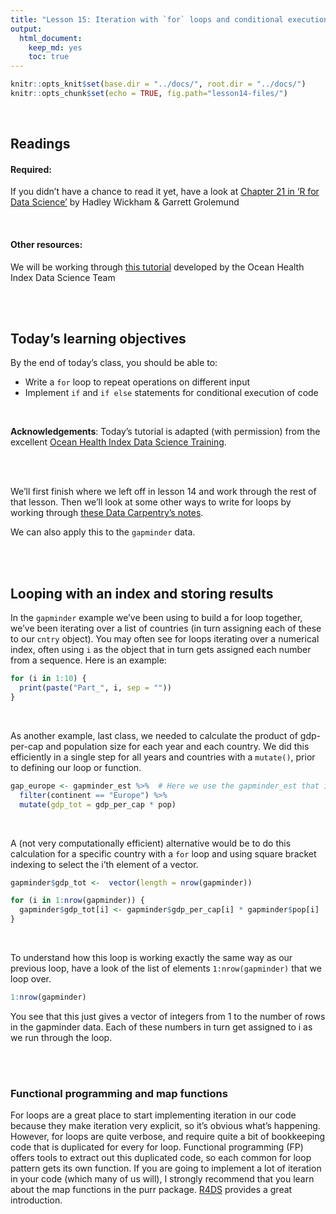 ```yaml
---
title: "Lesson 15: Iteration with `for` loops and conditional execution with `if` statements - Part 2"
output: 
  html_document:
    keep_md: yes 
    toc: true
---
```

  
```r
knitr::opts_knit$set(base.dir = "../docs/", root.dir = "../docs/")
knitr::opts_chunk$set(echo = TRUE, fig.path="lesson14-files/")
```

<br>

## Readings

#### Required:

If you didn't have a chance to read it yet, have a look at [Chapter 21 in 'R for Data Science'](https://r4ds.had.co.nz/iteration.html) by Hadley Wickham & Garrett Grolemund


<br>

#### Other resources:
We will be working through [this tutorial](http://ohi-science.org/data-science-training/programming.html) developed by the Ocean Health Index Data Science Team

<br>
<br>


## Today's learning objectives

By the end of today's class, you should be able to:

* Write a `for` loop to repeat operations on different input
* Implement `if` and `if else` statements for conditional execution of code

<br>

**Acknowledgements**: Today's tutorial is adapted (with permission) from the excellent [Ocean Health Index Data Science Training](http://ohi-science.org/data-science-training/programming.html).

<br>
<br>

We'll first finish where we left off in lesson 14 and work through the rest of that lesson. Then we'll look at some other ways to write for loops by working through [these Data Carpentry's notes](https://datacarpentry.org/semester-biology/materials/for-loops-R/).

We can also apply this to the `gapminder` data. 

<br>
<br>

## Looping with an index and storing results
In the `gapminder` example we've been using to build a for loop together, we've been iterating over a list of countries (in turn assigning each of these to our `cntry` object). You may often see for loops iterating over a numerical index, often using `i` as the object that in turn gets assigned each number from a sequence. Here is an example:

```r

for (i in 1:10) {
  print(paste("Part_", i, sep = ""))
}

```
<br>

As another example, last class, we needed to calculate the product of gdp-per-cap and population size for each year and each country. We did this efficiently in a single step for all years and countries with a `mutate()`, prior to defining our loop or function. 

```r

gap_europe <- gapminder_est %>%  # Here we use the gapminder_est that includes information on whether data were estimated
  filter(continent == "Europe") %>%
  mutate(gdp_tot = gdp_per_cap * pop)

```

<br>

A (not very computationally efficient) alternative would be to do this calculation for a specific country with a `for` loop and using square bracket indexing to select the i'th element of a vector.

```r

gapminder$gdp_tot <-  vector(length = nrow(gapminder))

for (i in 1:nrow(gapminder)) {
  gapminder$gdp_tot[i] <- gapminder$gdp_per_cap[i] * gapminder$pop[i]
} 

```

<br>

To understand how this loop is working exactly the same way as our previous loop, have a look of the list of elements `1:nrow(gapminder)` that we loop over.

```r

1:nrow(gapminder)

```

You see that this just gives a vector of integers from 1 to the number of rows in the gapminder data. Each of these numbers in turn get assigned to i as we run through the loop.

<br>
<br>


### Functional programming and map functions
For loops are a great place to start implementing iteration in our code because they make iteration very explicit, so it’s obvious what’s happening. However, for loops are quite verbose, and require quite a bit of bookkeeping code that is duplicated for every for loop. Functional programming (FP) offers tools to extract out this duplicated code, so each common for loop pattern gets its own function. If you are going to implement a lot of iteration in your code (which many of us will), I strongly recommend that you learn about the map functions in the purr package. [R4DS](https://r4ds.had.co.nz/iteration.html#the-map-functions) provides a great introduction.


